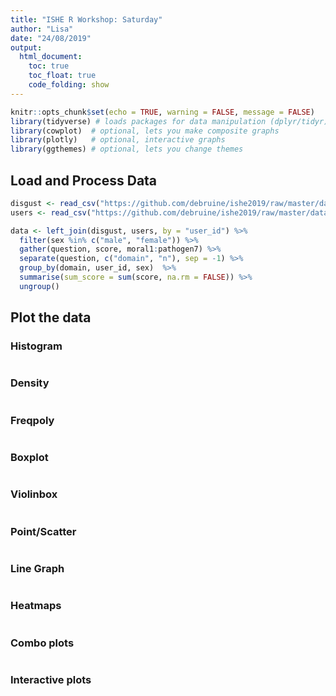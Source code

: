 ```yaml
---
title: "ISHE R Workshop: Saturday"
author: "Lisa"
date: "24/08/2019"
output: 
  html_document:
    toc: true
    toc_float: true
    code_folding: show
---
```


```r
knitr::opts_chunk$set(echo = TRUE, warning = FALSE, message = FALSE)
library(tidyverse) # loads packages for data manipulation (dplyr/tidyr) and visualisation (ggplot2)
library(cowplot)  # optional, lets you make composite graphs
library(plotly)   # optional, interactive graphs
library(ggthemes) # optional, lets you change themes
```

## Load and Process Data

```r
disgust <- read_csv("https://github.com/debruine/ishe2019/raw/master/data/disgust.csv")
users <- read_csv("https://github.com/debruine/ishe2019/raw/master/data/users.csv")

data <- left_join(disgust, users, by = "user_id") %>%
  filter(sex %in% c("male", "female")) %>%
  gather(question, score, moral1:pathogen7) %>%
  separate(question, c("domain", "n"), sep = -1) %>%
  group_by(domain, user_id, sex)  %>%
  summarise(sum_score = sum(score, na.rm = FALSE)) %>%
  ungroup()
```

## Plot the data

### Histogram

```r

```

### Density

```r

```

### Freqpoly

```r

```

### Boxplot

```r

```

### Violinbox

```r

```

### Point/Scatter

```r

```


### Line Graph

```r

```

### Heatmaps

```r

```

### Combo plots

```r

```


### Interactive plots

```r

```


